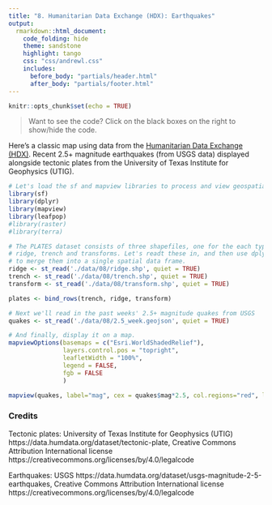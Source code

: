 ```yaml
---
title: "8. Humanitarian Data Exchange (HDX): Earthquakes"
output:
  rmarkdown::html_document:
    code_folding: hide
    theme: sandstone   
    highlight: tango
    css: "css/andrewl.css"
    includes:
      before_body: "partials/header.html"
      after_body: "partials/footer.html"
---
```

```r
knitr::opts_chunk$set(echo = TRUE)
```

> Want to see the code? Click on the black boxes on the right to show/hide the code. 
 
Here's a classic map using data from the [Humanitarian Data Exchange (HDX)](https://data.humdata.org/).
Recent 2.5+ magnitude earthquakes (from USGS data) displayed alongside tectonic plates from the 
University of Texas Institute for Geophysics (UTIG).

```r
# Let's load the sf and mapview libraries to process and view geospatial data
library(sf)
library(dplyr)
library(mapview)
library(leafpop)
#library(raster)
#library(terra)

# The PLATES dataset consists of three shapefiles, one for the each type of boundary
# ridge, trench and transforms. Let's readt these in, and then use dplyrs bind_rows function
# to merge them into a single spatial data frame.
ridge <- st_read('./data/08/ridge.shp', quiet = TRUE)
trench <- st_read('./data/08/trench.shp', quiet = TRUE)
transform <- st_read('./data/08/transform.shp', quiet = TRUE)

plates <- bind_rows(trench, ridge, transform)

# Next we'll read in the past weeks' 2.5+ magnitude quakes from USGS 
quakes <- st_read('./data/08/2.5_week.geojson', quiet = TRUE)

# And finally, display it on a map.
mapviewOptions(basemaps = c("Esri.WorldShadedRelief"),
               layers.control.pos = "topright",
               leafletWidth = "100%",
               legend = FALSE,
               fgb = FALSE
               )

mapview(quakes, label="mag", cex = quakes$mag*2.5, col.regions="red", layer.name = "Earthquakes", popup = popupTable(quakes, zcol=c("title","place","mag")) ) + mapview(plates, layer.name = "Tectonic plates") 


```


### Credits

Tectonic plates: University of Texas Institute for Geophysics (UTIG) https://data.humdata.org/dataset/tectonic-plate, Creative Commons Attribution International license https://creativecommons.org/licenses/by/4.0/legalcode

Earthquakes: USGS https://data.humdata.org/dataset/usgs-magnitude-2-5-earthquakes, Creative Commons Attribution International license https://creativecommons.org/licenses/by/4.0/legalcode


